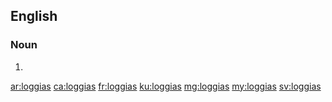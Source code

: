 ==English==

===Noun===
{{head|en|plural}}

# {{plural of|loggia|lang=en}}

[[ar:loggias]]
[[ca:loggias]]
[[fr:loggias]]
[[ku:loggias]]
[[mg:loggias]]
[[my:loggias]]
[[sv:loggias]]